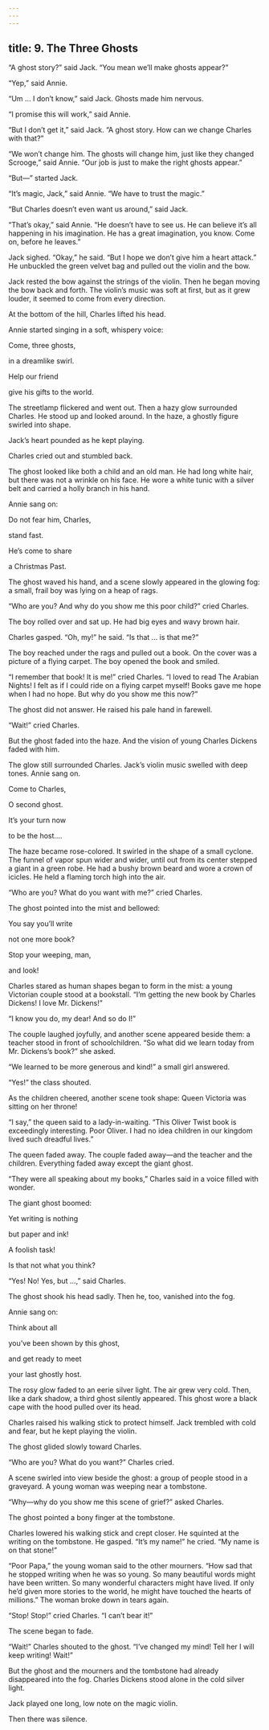 ```yaml
---
---
---
```

title: 9. The Three Ghosts
---




“A ghost story?” said Jack. “You mean we’ll make ghosts appear?”

“Yep,” said Annie.

“Um … I don’t know,” said Jack. Ghosts made him nervous.

“I promise this will work,” said Annie.

“But I don’t get it,” said Jack. “A ghost story. How can we change Charles with that?”

“We won’t change him. The ghosts will change him, just like they changed Scrooge,” said Annie. “Our job is just to make the right ghosts appear.”

“But—” started Jack.

“It’s magic, Jack,” said Annie. “We have to trust the magic.”

“But Charles doesn’t even want us around,” said Jack.

“That’s okay,” said Annie. “He doesn’t have to see us. He can believe it’s all happening in his imagination. He has a great imagination, you know. Come on, before he leaves.”

Jack sighed. “Okay,” he said. “But I hope we don’t give him a heart attack.” He unbuckled the green velvet bag and pulled out the violin and the bow.

Jack rested the bow against the strings of the violin. Then he began moving the bow back and forth. The violin’s music was soft at first, but as it grew louder, it seemed to come from every direction.

At the bottom of the hill, Charles lifted his head.

Annie started singing in a soft, whispery voice:

Come, three ghosts,

in a dreamlike swirl.

Help our friend

give his gifts to the world.



The streetlamp flickered and went out. Then a hazy glow surrounded Charles. He stood up and looked around. In the haze, a ghostly figure swirled into shape.

Jack’s heart pounded as he kept playing.

Charles cried out and stumbled back.

The ghost looked like both a child and an old man. He had long white hair, but there was not a wrinkle on his face. He wore a white tunic with a silver belt and carried a holly branch in his hand.

Annie sang on:

Do not fear him, Charles,

stand fast.

He’s come to share

a Christmas Past.



The ghost waved his hand, and a scene slowly appeared in the glowing fog: a small, frail boy was lying on a heap of rags.

“Who are you? And why do you show me this poor child?” cried Charles.

The boy rolled over and sat up. He had big eyes and wavy brown hair.

Charles gasped. “Oh, my!” he said. “Is that … is that me?”

The boy reached under the rags and pulled out a book. On the cover was a picture of a flying carpet. The boy opened the book and smiled.



“I remember that book! It is me!” cried Charles. “I loved to read The Arabian Nights! I felt as if I could ride on a flying carpet myself! Books gave me hope when I had no hope. But why do you show me this now?”

The ghost did not answer. He raised his pale hand in farewell.

“Wait!” cried Charles.

But the ghost faded into the haze. And the vision of young Charles Dickens faded with him.

The glow still surrounded Charles. Jack’s violin music swelled with deep tones. Annie sang on.

Come to Charles,

O second ghost.

It’s your turn now

to be the host.…



The haze became rose-colored. It swirled in the shape of a small cyclone. The funnel of vapor spun wider and wider, until out from its center stepped a giant in a green robe. He had a bushy brown beard and wore a crown of icicles. He held a flaming torch high into the air.

“Who are you? What do you want with me?” cried Charles.

The ghost pointed into the mist and bellowed:

You say you’ll write

not one more book?

Stop your weeping, man,

and look!



Charles stared as human shapes began to form in the mist: a young Victorian couple stood at a bookstall. “I’m getting the new book by Charles Dickens! I love Mr. Dickens!”

“I know you do, my dear! And so do I!”

The couple laughed joyfully, and another scene appeared beside them: a teacher stood in front of schoolchildren. “So what did we learn today from Mr. Dickens’s book?” she asked.

“We learned to be more generous and kind!” a small girl answered.

“Yes!” the class shouted.

As the children cheered, another scene took shape: Queen Victoria was sitting on her throne!

“I say,” the queen said to a lady-in-waiting. “This Oliver Twist book is exceedingly interesting. Poor Oliver. I had no idea children in our kingdom lived such dreadful lives.”

The queen faded away. The couple faded away—and the teacher and the children. Everything faded away except the giant ghost.

“They were all speaking about my books,” Charles said in a voice filled with wonder.

The giant ghost boomed:

Yet writing is nothing

but paper and ink!

A foolish task!

Is that not what you think?



“Yes! No! Yes, but …,” said Charles.

The ghost shook his head sadly. Then he, too, vanished into the fog.

Annie sang on:

Think about all

you’ve been shown by this ghost,

and get ready to meet

your last ghostly host.



The rosy glow faded to an eerie silver light. The air grew very cold. Then, like a dark shadow, a third ghost silently appeared. This ghost wore a black cape with the hood pulled over its head.

Charles raised his walking stick to protect himself. Jack trembled with cold and fear, but he kept playing the violin.

The ghost glided slowly toward Charles.

“Who are you? What do you want?” Charles cried.

A scene swirled into view beside the ghost: a group of people stood in a graveyard. A young woman was weeping near a tombstone.

“Why—why do you show me this scene of grief?” asked Charles.

The ghost pointed a bony finger at the tombstone.

Charles lowered his walking stick and crept closer. He squinted at the writing on the tombstone. He gasped. “It’s my name!” he cried. “My name is on that stone!”



“Poor Papa,” the young woman said to the other mourners. “How sad that he stopped writing when he was so young. So many beautiful words might have been written. So many wonderful characters might have lived. If only he’d given more stories to the world, he might have touched the hearts of millions.” The woman broke down in tears again.

“Stop! Stop!” cried Charles. “I can’t bear it!”

The scene began to fade.

“Wait!” Charles shouted to the ghost. “I’ve changed my mind! Tell her I will keep writing! Wait!”

But the ghost and the mourners and the tombstone had already disappeared into the fog. Charles Dickens stood alone in the cold silver light.

Jack played one long, low note on the magic violin.

Then there was silence.